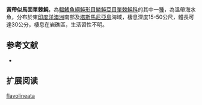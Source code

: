{{Speciesbox
| name = 黃帶似馬面單棘魨
| image = Meuschenia flavolineatus P1091670.JPG
| status = NE
| status_system = IUCN3.1
| genus = Meuschenia
| species = flavolineata
| authority = [[Hutchins|Hutchins]], 1977
| synonyms = 
}}

'''黃帶似馬面單棘魨'''，為[[輻鰭魚綱|輻鰭魚綱]][[魨形目|魨形目]][[鱗魨亞目|鱗魨亞目]][[單棘魨科|單棘魨科]]的其中一[[種|種]]，為溫帶海水魚，分布於東[[印度洋|印度洋]][[澳洲|澳洲]]南部及[[塔斯馬尼亞島|塔斯馬尼亞島]]海域，棲息深度15-50公尺，體長可達30公分，棲息在岩礁區，生活習性不明。

==参考文献==
*{{FishBase_species|genus=Meuschenia|species=flavolineata|year=2014|month=3}}

== 扩展阅读 ==
{{refbegin}}
{{wikispecies-inline|Meuschenia flavolineata|黃帶似馬面單棘魨}}
{{refend}}
{{Taxonbar|from=Q2451503}}

[[Category:似馬面單棘魨屬|flavolineata]]


{{魚類小作品}}